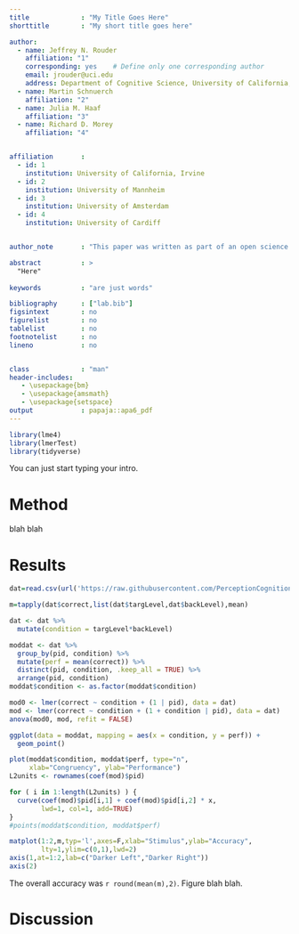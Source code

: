 ```yaml
---
title             : "My Title Goes Here"
shorttitle        : "My short title goes here"

author: 
  - name: Jeffrey N. Rouder
    affiliation: "1"
    corresponding: yes    # Define only one corresponding author
    email: jrouder@uci.edu
    address: Department of Cognitive Science, University of California, Irvine, CA, 92697
  - name: Martin Schnuerch
    affiliation: "2"
  - name: Julia M. Haaf
    affiliation: "3"
  - name: Richard D. Morey 
    affiliation: "4"


affiliation       :
  - id: 1
    institution: University of California, Irvine
  - id: 2
    institution: University of Mannheim
  - id: 3
    institution: University of Amsterdam
  - id: 4
    institution: University of Cardiff


author_note       : "This paper was written as part of an open science class"

abstract          : >
  "Here"
  
keywords          : "are just words"

bibliography      : ["lab.bib"]
figsintext        : no
figurelist        : no
tablelist         : no
footnotelist      : no
lineno            : no


class             : "man"
header-includes:
   - \usepackage{bm}
   - \usepackage{amsmath}
   - \usepackage{setspace}
output            : papaja::apa6_pdf
---
```


```r
library(lme4)
library(lmerTest)
library(tidyverse)
```

You can just start typing your intro. 

# Method

blah blah

# Results

```r
dat=read.csv(url('https://raw.githubusercontent.com/PerceptionCognitionLab/data3/master/brightCompare1/data'),header=TRUE)
```

```r
m=tapply(dat$correct,list(dat$targLevel,dat$backLevel),mean)
```

```r
dat <- dat %>%
  mutate(condition = targLevel*backLevel)

moddat <- dat %>%
  group_by(pid, condition) %>%
  mutate(perf = mean(correct)) %>%
  distinct(pid, condition, .keep_all = TRUE) %>%
  arrange(pid, condition)
moddat$condition <- as.factor(moddat$condition)
```


```r
mod0 <- lmer(correct ~ condition + (1 | pid), data = dat)
mod <- lmer(correct ~ condition + (1 + condition | pid), data = dat)
anova(mod0, mod, refit = FALSE)
```

```r
ggplot(data = moddat, mapping = aes(x = condition, y = perf)) +
  geom_point()

plot(moddat$condition, moddat$perf, type="n",
     xlab="Congruency", ylab="Performance")
L2units <- rownames(coef(mod)$pid)

for ( i in 1:length(L2units) ) {
  curve(coef(mod)$pid[i,1] + coef(mod)$pid[i,2] * x,  
        lwd=1, col=1, add=TRUE)
}
#points(moddat$condition, moddat$perf)
```


```r
matplot(1:2,m,typ='l',axes=F,xlab="Stimulus",ylab="Accuracy",
        lty=1,ylim=c(0,1),lwd=2)
axis(1,at=1:2,lab=c("Darker Left","Darker Right"))
axis(2)
```

The overall accuracy was `r round(mean(m),2)`.  Figure \ref{fig:res} blah blah.

# Discussion

